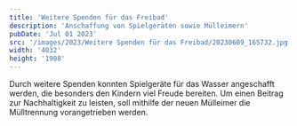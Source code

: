 ```yaml
---
title: 'Weitere Spenden für das Freibad'
description: 'Anschaffung von Spielgeräten sowie Mülleimern'
pubDate: 'Jul 01 2023'
src: '/images/2023/Weitere Spenden für das Freibad/20230609_165732.jpg'
width: '4032'
height: '1908'
---
```


Durch weitere Spenden konnten Spielgeräte für das Wasser angeschafft werden, die besonders den Kindern viel Freude bereiten. Um einen Beitrag zur Nachhaltigkeit zu leisten, soll mithilfe der neuen Mülleimer die Mülltrennung vorangetrieben werden. 
<BlogImage src="/images/2023/Weitere Spenden für das Freibad/20230609_162404.jpg" alt="20230609_162404" width="3473" height="2184"/>